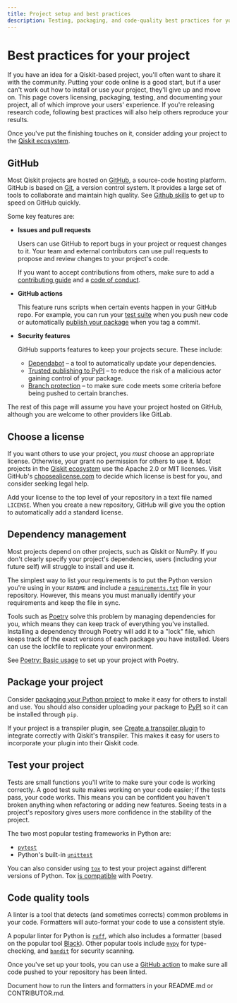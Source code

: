 ```yaml
---
title: Project setup and best practices
description: Testing, packaging, and code-quality best practices for your Python project.
---
```


# Best practices for your project

If you have an idea for a Qiskit-based project, you'll often want to share it
with the community. Putting your code online is a good start, but if a user
can't work out how to install or use your project, they'll give up and move on.
This page covers licensing, packaging, testing, and documenting your project,
all of which improve your users' experience. If you're releasing research code,
following best practices will also help others reproduce your results.

Once you've put the finishing touches on it, consider adding your project to the [Qiskit
ecosystem](https://www.ibm.com/quantum/ecosystem).

## GitHub

Most Qiskit projects are hosted on [GitHub](https://github.com/), a source-code
hosting platform. GitHub is based on [Git](https://git-scm.com/), a version
control system. It provides a large set of tools to collaborate and
maintain high quality. See [Github
skills](https://skills.github.com/) to get up to speed on GitHub quickly.

Some key features are:

* **Issues and pull requests**

  Users can use GitHub to report bugs in your project or request changes to it.
  Your team and external contributors can use pull requests to propose and
  review changes to your project's code.

  If you want to accept contributions from others, make sure to add a
  [contributing
  guide](https://docs.github.com/en/communities/setting-up-your-project-for-healthy-contributions/setting-guidelines-for-repository-contributors)
  and a [code of
  conduct](https://docs.github.com/en/communities/setting-up-your-project-for-healthy-contributions/adding-a-code-of-conduct-to-your-project).

* **GitHub actions**

  This feature runs scripts when certain events happen in your GitHub repo. For
  example, you can run your [test suite](#test-your-project) when you push new
  code or automatically [publish your package](#package-your-project) when
  you tag a commit.

* **Security features**

  GitHub supports features to keep your projects secure. These include:

  * [Dependabot](https://docs.github.com/en/code-security/dependabot/dependabot-security-updates/configuring-dependabot-security-updates)
    – a tool to automatically update your dependencies.
  * [Trusted publishing to PyPI](https://docs.pypi.org/trusted-publishers/) –
    to reduce the risk of a malicious actor gaining control of your package.
  * [Branch
    protection](https://docs.github.com/en/repositories/configuring-branches-and-merges-in-your-repository/managing-protected-branches/about-protected-branches)
    – to make sure code meets some criteria before being pushed to certain
    branches.

The rest of this page will assume you have your project hosted on GitHub, although
you are welcome to other providers like GitLab.

## Choose a license

If you want others to use your project, you *must* choose an appropriate
license. Otherwise, your grant no permission for others to use it. Most
projects in the [Qiskit ecosystem](https://www.ibm.com/quantum/ecosystem) use
the Apache 2.0 or MIT licenses. Visit GitHub's
[choosealicense.com](https://choosealicense.com) to decide which license is
best for you, and consider seeking legal help.

Add your license to the top level of your repository in a text file named
`LICENSE`. When you create a new repository, GitHub will give you the option to
automatically add a standard license.

## Dependency management

Most projects depend on other projects, such as Qiskit or NumPy.
If you don't clearly specify your project's dependencies, users (including your
future self) will struggle to install and use it.

The simplest way to list your requirements is to put the Python version you're
using in your `README` and include a
[`requirements.txt`](https://pip.pypa.io/en/stable/reference/requirements-file-format/)
file in your repository. However, this means you must manually identify your
requirements and keep the file in sync.

Tools such as [Poetry](https://python-poetry.org/) solve this problem by
managing dependencies for you, which means they can keep track of everything
you've installed. Installing a dependency through Poetry will add it to a
"lock" file, which keeps track of the exact versions of each package you have
installed. Users can use the lockfile to replicate your environment.

See [Poetry: Basic usage](https://python-poetry.org/docs/basic-usage/) to set
up your project with Poetry.

## Package your project

Consider [packaging your Python
project](https://packaging.python.org/en/latest/tutorials/packaging-projects/)
to make it easy for others to install and use. You should also consider
uploading your package to [PyPI](https://pypi.org/) so it can be installed
through `pip`.

If your project is a transpiler plugin, see [Create a transpiler
plugin](/guides/create-transpiler-plugin) to integrate correctly with Qiskit's
transpiler. This makes it easy for users to incorporate your plugin into their
Qiskit code.

## Test your project

Tests are small functions you'll write to make sure your code is working
correctly. A good test suite makes working on your code easier; if the tests
pass, your code works. This means you can be confident you haven't broken
anything when refactoring or adding new features. Seeing tests in a project's
repository gives users more confidence in the stability of the project.

The two most popular testing frameworks in Python are:
* [`pytest`](https://docs.pytest.org/en/stable/)
* Python's built-in [`unittest`](https://docs.python.org/3/library/unittest.html)

You can also consider using [`tox`](https://tox.wiki/en/4.18.0/) to test your
project against different versions of Python. Tox [is compatible](https://python-poetry.org/docs/faq/#is-tox-supported) with Poetry.

## Code quality tools

A linter is a tool that detects (and sometimes corrects) common problems in
your code. Formatters will auto-format your code to use a consistent style.

A popular linter for Python is
[`ruff`](https://docs.astral.sh/ruff/), which also
includes a formatter (based on the popular tool [Black](https://black.readthedocs.io/en/stable/)).
Other popular tools include
[`mypy`](https://www.mypy-lang.org/) for type-checking, and
[`bandit`](https://bandit.readthedocs.io/en/latest/) for security scanning.

Once you've set up your tools, you can use a [GitHub action](#github) to make
sure all code pushed to your repository has been linted.

Document how to run the linters and formatters in your README.md or CONTRIBUTOR.md.
